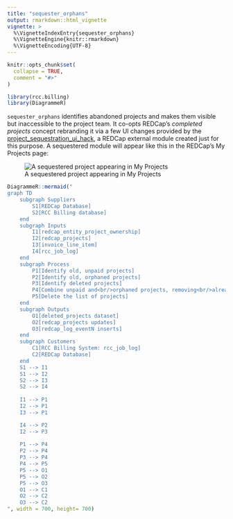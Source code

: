 ```yaml
---
title: "sequester_orphans"
output: rmarkdown::html_vignette
vignette: >
  %\VignetteIndexEntry{sequester_orphans}
  %\VignetteEngine{knitr::rmarkdown}
  %\VignetteEncoding{UTF-8}
---
```


```r
knitr::opts_chunk$set(
  collapse = TRUE,
  comment = "#>"
)
```

```r
library(rcc.billing)
library(DiagrammeR)
```

`sequester_orphans` identifies abandoned projects and makes them visible but inaccessible to the project team. It co-opts REDCap's *completed projects* concept rebranding it via a few UI changes provided by the [project_sequestration_ui_hack](https://github.com/ctsit/project_sequestration_ui_hack), a REDCap external module created just for this purpose. A sequestered module will appear like this in the REDCap's My Projects page:

![A sequestered project appearing in My Projects](images/sequestered_project_in_my_projects.png)

```r
DiagrammeR::mermaid("
graph TD
    subgraph Suppliers
        S1[REDCap Database]
        S2[RCC Billing database]
    end
    subgraph Inputs
        I1[redcap_entity_project_ownership]
        I2[redcap_projects]
        I3[invoice_line_item]
        I4[rcc_job_log]
    end
    subgraph Process
        P1[Identify old, unpaid projects]
        P2[Identify old, orphaned projects]
        P3[Identify deleted projects]
        P4[Combine unpaid and<br/>orphaned projects, removing<br/>already-deleted projects]
        P5[Delete the list of projects]
    end
    subgraph Outputs
        O1[deleted_projects dataset]
        O2[redcap_projects updates]
        O3[redcap_log_eventN inserts]
    end
    subgraph Customers
        C1[RCC Billing System: rcc_job_log]
        C2[REDCap Database]
    end
    S1 --> I1
    S1 --> I2
    S2 --> I3
    S2 --> I4
    
    I1 --> P1
    I2 --> P1
    I3 --> P1

    I4 --> P2
    I2 --> P3
    
    P1 --> P4
    P2 --> P4
    P3 --> P4
    P4 --> P5
    P5 --> O1
    P5 --> O2
    P5 --> O3
    O1 --> C1
    O2 --> C2
    O3 --> C2
", width = 700, height= 700)
```
